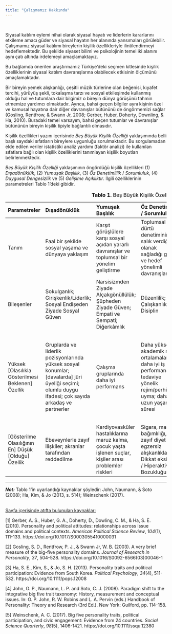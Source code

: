 ```yaml
---
title: "Çalışmamız Hakkında"
---
```


<!-- Global site tag (gtag.js) - Google Analytics -->
<script async src="https://www.googletagmanager.com/gtag/js?id=UA-166022435-1"></script>
<script>
  window.dataLayer = window.dataLayer || [];
  function gtag(){dataLayer.push(arguments);}
  gtag('js', new Date());

  gtag('config', 'UA-166022435-1');
</script>

<br>

Siyasal katılım eylemi nihai olarak siyasal hayatı ve liderlerin kararlarını etkileme amacı güder ve siyasal hayatın her alanında yansımaları görülebilir. Çalışmamız siyasal katılımı bireylerin kişilik özellikleriyle ilintilendirmeyi hedeflemektedir. Bu şekilde siyaset bilimi ve psikolojinin temel iki alanını aynı çatı altında irdelemeyi amaçlamaktayız. 

Bu bağlamda önerilen araştırmamız Türkiye’deki seçmen kitlesinde kişilik özelliklerinin siyasal katılım davranışlarına olabilecek etkisinin ölçümünü amaçlamaktadır. 

Bir bireyin yemek alışkanlığı, çeşitli müzik türlerine olan beğenisi, kıyafet tercihi, yürüyüş şekli, tokalaşma tarzı ve sosyal etkileşimde kullanmış olduğu hal ve tutumlara dair bilgimiz o bireyin dünya görüşünü tahmin etmemize yardımcı olmaktadır. Ayrıca, bahsi geçen bilgiler aynı kişinin özel ve kamusal hayatına dair diğer davranışlar bütününü de öngörmemizi sağlar (Gosling, Rentfrow, & Swann Jr, 2008; Gerber, Huber, Doherty, Downling, & Ha, 2010). Buradaki temel varsayım, bahsi geçen tutumlar ve davranışlar bütününün bireyin kişilik tipiyle bağlantılı olmasıdır.

Kişilik özellikleri yazını içerisinde <i>Beş Büyük Kişilik Özelliği</i> yaklaşımında belli başlı sayıdaki sıfatların bireylere uygunluğu sorulmaktadır. Bu sorgulamadan elde edilen veriler istatistiki analiz yardımı (faktör analizi) ile kullanılan sıfatlara bağlı olan kişilik özelliklerini tanımlayan kişilik boyutları belirlenmektedir.

<i>Beş Büyük Kişilik Özelliği</i> yaklaşımının öngördüğü kişilik özellikleri (1) <i>Dışadönüklük</i>, (2) <i>Yumuşak Başlılık</i>, (3) <i>Öz Denetimlilik</i> / <i>Sorumluluk</i>, (4) <i>Duygusal Dengesizlik</i> ve (5) <i>Gelişime Açıklıktır</i>. İlgili özelliklerinin parametreleri Tablo 1’deki gibidir. 

|Parametreler | Dışadönüklük | Yumuşak Başlılık | Öz Denetimlilik / Sorumluluk | Duygusal Dengesizlik | Gelişime Açıklık|
:------------| :------------| :------------| :------------| :------------| :------------|
|Tanım | Faal bir şekilde sosyal yaşama ve dünyaya yaklaşım | Karşıt görüşlülere karşı sosyal açıdan yararlı davranışlar ve toplumsal bir yönelim geliştirme | Toplumsal dürtü denetiminin salık verdiği ve olanak sağladığı görev ve hedef yönelimli davranışlar | Duygusal istikrara ve soğukkanlılığa karşın negatif duygusallık | Bireyin zihinsel gelişiminin ve tecrübelerinin genişliği, derinliği, özgünlüğü ve karmaşıklığı |
|Bileşenler | Sokulganlık; Girişkenlik/Liderlik; Sosyal Endişeden Ziyade Sosyal Güven | Narsisizmden Ziyade Alçakgönüllülük; Şüpheden Ziyade Güven; Empati ve Sempati; Diğerkâmlık | Düzenlilik; Çalışkanlık;  Öz Disiplin | Sinirlilik; Depresyon; Dalgınlık-Zorlanımlılık | Düşünürlük; İdealizm; Gözüpeklik |
|Yüksek [Olasılıkla Gösterilmesi Beklenen] Özellik | Gruplarda ve liderlik pozisyonlarında yüksek sosyal konumlar; [davalarda] jüri üyeliği seçimi; olumlu duygu ifadesi; çok sayıda arkadaş ve partnerler | Çalışma gruplarında daha iyi performans | Daha yüksek akademik not ortalamaları; daha iyi iş performansı; tedaviye yönelik rejim/perhizlere uyma; daha uzun yaşam süresi | Hastalıklarla başa çıkmada zayıf kalma ve kötü tepkiler gösterme; Tükenmişlik ve iş değişiklikleri deneyimleri | Daha fazla tamamlanan eğitim yılları; yaratıcılık testlerinde daha iyi performans; sanatsal işlerde başarı; farklı görünümlü iş ve ev ortamları yaratma |
|[Gösterilme Olasılığının En] Düşük [Olduğu] Özellik | Ebeveynlerle zayıf ilişkiler; akranlar tarafından reddedilme | Kardiyovasküler hastalıklarına maruz kalma, çocuk yaşta işlenen suçlar, kişiler arası problemler riskleri | Sigara, madde bağımlılığı, zayıf diyet ve egzersiz alışkanlıkları; Dikkat eksikliği / Hiperaktivite Bozukluğu | Çalışılan yapılara bağlılık hissetmek; Daha fazla ilişki doyumu | Muhafazakâr partinin muhafazakâr tutumları ve tercihleri |
Table: <span style="color: black;"><b>Tablo 1.</b> Beş Büyük Kişilik Özelliği</span>

---
   
   
   
<b><i>Not:</i></b> Tablo 1'in uyarlandığı kaynaklar şöyledir: John, Naumann, & Soto (2008); Ha, Kim, & Jo (2013, s. 514); Weinschenk (2017). 

<br>
<u>Sayfa içerisinde atıfta bulunulan kaynaklar:</u>
 
[1] Gerber, A. S., Huber, G. A., Doherty, D., Dowling, C. M., & Ha, S. E. (2010). Personality and political attitudes: relationships across issue domains and political contexts. <i>American Political Science Review</i>, <i>104</i>(1), 111-133. https://doi.org/10.1017/S0003055410000031

[2] Gosling, S. D., Rentfrow, P. J., & Swann Jr, W. B. (2003). A very brief measure of the big-five personality domains. <i>Journal of Research in Personality</i>, <i>37</i>, 504-528. https://doi.org/10.1016/S0092-6566(03)00046-1 

[3] Ha, S. E., Kim, S., & Jo, S. H. (2013). Personality traits and political participation: Evidence from South Korea. <i>Political Psychology</i>, <i>34</i>(4), 511-532. https://doi.org/10.1111/pops.12008

[4] John, O. P., Naumann, L. P. and Soto, C. J. (2008). Paradigm shift to the integrative big five trait taxonomy: History, measurement and conceptual issues. In: O. P. John, R. W. Robins and L. A. Pervin (eds.) Handbook of Personality: Theory and Research (3rd Ed.). New York: Guilford, pp. 114-158.

[5] Weinschenk, A. C. (2017). Big five personality traits, political participation, and civic engagement: Evidence from 24 countries. <i>Social Science Quarterly</i>, <i>98</i>(5), 1406-1421. https://doi.org/10.1111/ssqu.12380
